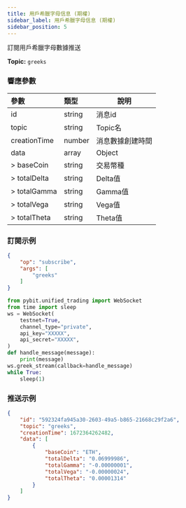 ```yaml
---
title: 用戶希臘字母信息 (期權)
sidebar_label: 用戶希臘字母信息 (期權)
sidebar_position: 5
---
```


訂閱用戶希臘字母數據推送

**Topic:** `greeks`

### 響應參數
| 參數 | 類型 | 說明|
|:----- |:-----|----- |
|id |string |消息id|
|topic |string |Topic名 |
|creationTime |number |消息數據創建時間 |
|data |array |Object |
|> baseCoin |string|交易幣種 |
|> totalDelta |string|Delta值 |
|> totalGamma |string|Gamma值 |
|> totalVega |string|Vega值 |
|> totalTheta |string|Theta值 |

### 訂閱示例
```json
{
    "op": "subscribe",
    "args": [
        "greeks"
    ]
}
```

```python
from pybit.unified_trading import WebSocket
from time import sleep
ws = WebSocket(
    testnet=True,
    channel_type="private",
    api_key="XXXXX",
    api_secret="XXXXX",
)
def handle_message(message):
    print(message)
ws.greek_stream(callback=handle_message)
while True:
    sleep(1)
```

### 推送示例

```json
{
    "id": "592324fa945a30-2603-49a5-b865-21668c29f2a6",
    "topic": "greeks",
    "creationTime": 1672364262482,
    "data": [
        {
            "baseCoin": "ETH",
            "totalDelta": "0.06999986",
            "totalGamma": "-0.00000001",
            "totalVega": "-0.00000024",
            "totalTheta": "0.00001314"
        }
    ]
}
```
